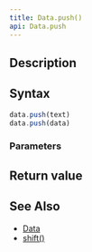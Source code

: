```yaml
---
title: Data.push()
api: Data.push
---
```


## Description

<Summary/>

## Syntax

``` js
data.push(text)
data.push(data)
```

### Parameters

<Parameters/>

## Return value

<ReturnValue/>

## See Also

* [Data](/reference/api/Data)
* [shift()](/reference/api/Data/shift)

